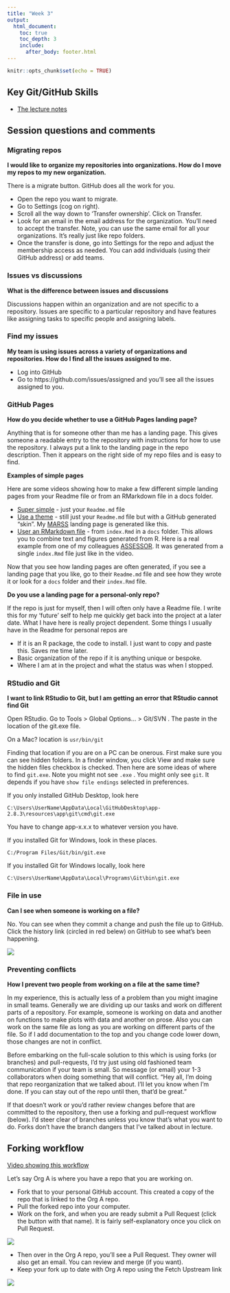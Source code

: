 ```yaml
---
title: "Week 3"
output:
  html_document:
    toc: true
    toc_depth: 3
    include:
      after_body: footer.html
---
```


```r
knitr::opts_chunk$set(echo = TRUE)
```

## Key Git/GitHub Skills

* [The lecture notes](week3-github.html)

## Session questions and comments

### Migrating repos

**I would like to organize my repositories into organizations. How do I move my repos to my new organization.**

There is a migrate button. GitHub does all the work for you.

* Open the repo you want to migrate. 
* Go to Settings (cog on right). 
* Scroll all the way down to 'Transfer ownership'. Click on Transfer.
* Look for an email in the email address for the organization. You'll need to accept the transfer. Note, you can use the same email for all your organizations. It's really just like repo folders.
* Once the transfer is done, go into Settings for the repo and adjust the membership access as needed. You can add individuals (using their GitHub address) or add teams.

### Issues vs discussions

**What is the difference between issues and discussions**

Discussions happen within an organization and are not specific to a repository. Issues are specific to a particular repository and have features like assigning tasks to specific people and assigning labels.

### Find my issues

**My team is using issues across a variety of organizations and repositories. How do I find all the issues assigned to me.**

* Log into GitHub
* Go to https://github.com/issues/assigned and you'll see all the issues assigned to you.

### GitHub Pages

**How do you decide whether to use a GitHub Pages landing page?**

Anything that is for someone other than me has a landing page. This gives someone a readable entry to the repository with instructions for how to use the repository. I always put a link to the landing page in the repo description. Then it appears on the right side of my repo files and is easy to find.

**Examples of simple pages**

Here are some videos showing how to make a few different simple landing pages from your Readme file or from an RMarkdown file in a docs folder.

* [Super simple](https://youtu.be/HIAvNi-4TkU) - just your `Readme.md` file
* [Use a theme](https://youtu.be/gNVcAnds-Ys) - still just your `Readme.md` file but with a GitHub generated "skin". My [MARSS](https://nwfsc-timeseries.github.io/MARSS/) landing page is generated like this.
* [User an RMarkdown file](https://youtu.be/fA5BeCaX1eo) - from `index.Rmd` in a `docs` folder. This allows you to combine text and figures generated from R. Here is a real example from one of my colleagues [ASSESSOR](https://mdscheuerell.github.io/ASSESSOR/). It was generated from a single `index.Rmd` file just like in the video.

Now that you see how landing pages are often generated, if you see a landing page that you like, go to their `Readme.md` file and see how they wrote it or look for a `docs` folder and their `index.Rmd` file.

**Do you use a landing page for a personal-only repo?**

If the repo is just for myself, then I will often only have a Readme file. I write this for my 'future' self to help me quickly get back into the project at a later date. What I have here is really project dependent. Some things I usually have in the Readme for personal repos are

* If it is an R package, the code to install. I just want to copy and paste this. Saves me time later.
* Basic organization of the repo if it is anything unique or bespoke.
* Where I am at in the project and what the status was when I stopped.


### RStudio and Git

**I want to link RStudio to Git, but I am getting an error that RStudio cannot find Git**

Open RStudio. Go to Tools > Global Options... > Git/SVN . The paste in the location of the git.exe file. 

On a Mac? location is `usr/bin/git`

Finding that location if you are on a PC can be onerous. First make sure you can see hidden folders. In a finder window, you click View and make sure the hidden files checkbox is checked. Then here are some ideas of where to find `git.exe`. Note you might not see `.exe` . You might only see `git`. It depends if you have `show file endings` selected in preferences.

If you only installed GitHub Desktop, look here 
```
C:\Users\UserName\AppData\Local\GitHubDesktop\app-2.8.3\resources\app\git\cmd\git.exe
```
You have to change app-x.x.x to whatever version you have.

If you installed Git for Windows, look in these places.
```
C:/Program Files/Git/bin/git.exe
```
If you installed Git for Windows locally, look here
```
C:\Users\UserName\AppData\Local\Programs\Git\bin\git.exe
```

### File in use

**Can I see when someone is working on a file?**

No. You can see when they commit a change and push the file up to GitHub. Click the history link (circled in red belew) on GitHub to see what's been happening.

![](images/history-github.png)

### Preventing conflicts

**How I prevent two people from working on a file at the same time?**

In my experience, this is actually less of a problem than you might imagine in small teams. Generally we are dividing up our tasks and work on different parts of a repository. For example, someone is working on data and another on functions to make plots with data and another on prose. Also you can work on the same file as long as you are working on different parts of the file.  So if I add documentation to the top and you change code lower down, those changes are not in conflict.

Before embarking on the full-scale solution to this which is using forks (or branches) and pull-requests, I'd try just using old fashioned team communication if your team is small. So message (or email) your 1-3 collaborators when doing something that will conflict. "Hey all, I'm doing that repo reorganization that we talked about. I'll let you know when I'm done. If you can stay out of the repo until then, that'd be great."

If that doesn't work or you'd rather review changes before that are committed to the repository, then use a forking and pull-request workflow (below). I'd steer clear of branches unless you know that's what you want to do. Forks don't have the branch dangers that I've talked about in lecture.

## Forking workflow

[Video showing this workflow](https://youtu.be/q3L6Z0zvo_4)

Let's say Org A is where you have a repo that you are working on.

* Fork that to your personal GitHub account. This created a copy of the repo that is linked to the Org A repo.
* Pull the forked repo into your computer.
* Work on the fork, and when you are ready submit a Pull Request (click the button with that name). It is fairly self-explanatory once you click on Pull Request.

![](images/pullrequest.png)

* Then over in the Org A repo, you'll see a Pull Request. They owner will also get an email. You can review and merge (if you want).
* Keep your fork up to date with Org A repo using the Fetch Upstream link

![](images/fetchupstream.png)




 

